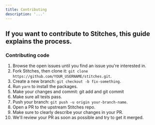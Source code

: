 ```yaml
---
title: Contributing
description: '...'
---
```


## If you want to contribute to Stitches, this guide explains the process.

### Contributing code

1. Browse the open issues until you find an issue you're interested in.
2. Fork Stitches, then clone it: `git clone https://github.com/YOUR_USERNAME/stitches.git`.
3. Create a new branch: `git checkout -b fix-something`.
4. Run `yarn` to install the packages.
5. Make your changes and commit: git add and git commit
6. Make sure all tests pass.
7. Push your branch: `git push -u origin your-branch-name`.
8. Open a PR to the upstream Stitches repo.
9. Make sure to clearly describe your changes in your PR.
10. We'll review your PR as soon as possible and try to get it merged.

